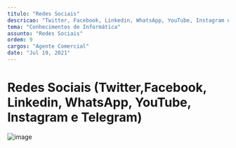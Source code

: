 ```yaml
---
titulo: "Redes Sociais"
descricao: "Twitter, Facebook, Linkedin, WhatsApp, YouTube, Instagram e Telegram"
tema: "Conhecimentos de Informática"
assunto: "Redes Sociais"
ordem: 9
cargos: "Agente Comercial"
date: "Jul 19, 2021"
---
```


# Redes Sociais (Twitter,Facebook, Linkedin, WhatsApp, YouTube, Instagram e Telegram)

![image](https://user-images.githubusercontent.com/5221625/126531624-d2a22ce6-71a7-4bc8-bb64-93b7b541eb3e.png)
